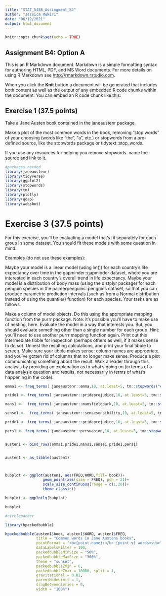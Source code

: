 ```yaml
---
title: "STAT_545B_Assingment_B4"
author: "Jessica Mukiri"
date: "06/12/2021"
output: html_document
---
```


```r
knitr::opts_chunk$set(echo = TRUE)
```

## Assignment B4: Option A

This is an R Markdown document. Markdown is a simple formatting syntax for authoring HTML, PDF, and MS Word documents. For more details on using R Markdown see <http://rmarkdown.rstudio.com>.

When you click the **Knit** button a document will be generated that includes both content as well as the output of any embedded R code chunks within the document. You can embed an R code chunk like this:


## Exercise 1 (37.5 points)

Take a Jane Austen book contained in the janeaustenr package, 

Make a plot of the most common words in the book, removing “stop words” of your choosing (words like “the”, “a”, etc.) or stopwords from a pre-defined source, like the stopwords package or tidytext::stop_words.

If you use any resources for helping you remove stopwords. name the source and link to it.

```r
#packages needed
library(janeaustenr)
library(tidyverse)
library(ggplot2)
library(stopwords)
library(tm)
library(plotly)
library(qdap)
library(webshot)
```







# Exercise 3 (37.5 points)

For this exercise, you’ll be evaluating a model that’s fit separately for each group in some dataset. You should fit these models with some question in mind.

Examples (do not use these examples):

Maybe your model is a linear model (using lm()) for each country’s life expectancy over time in the gapminder::gapminder dataset, where you are interested in each country’s overall trend in life expectancy.
Maybe your model is a distribution of body mass (using the distplyr package) for each penguin species in the palmerpenguins::penguins dataset, so that you can produce parametric prediction intervals (such as from a Normal distribution instead of using the quantile() function) for each species.
Your tasks are as follows.

Make a column of model objects. Do this using the appropriate mapping function from the purrr package. Note: it’s possible you’ll have to make use of nesting, here.
Evaluate the model in a way that interests you. But, you should evaluate something other than a single number for each group. Hint: you’ll need to use another purrr mapping function again.
Print out this intermediate tibble for inspection (perhaps others as well, if it makes sense to do so).
Unnest the resulting calculations, and print your final tibble to screen. Make sure your tibble makes sense: column names are appropriate, and you’ve gotten rid of columns that no longer make sense.
Produce a plot communicating something about the result.
Walk a reader through this analysis by providing an explanation as to what’s going on (in terms of a data analysis question and results, not necessarily in terms of what’s happening in the code).



```r
emma1 <- freq_terms( janeaustenr::emma,10, at.least=5, tm::stopwords("english"))%>%  mutate( book = "emma")           

pride1 <- freq_terms( janeaustenr::prideprejudice,10, at.least=5, tm::stopwords("english"))%>%  mutate( book = "pride")

mans1 <-  freq_terms( janeaustenr::mansfieldpark,10, at.least=5, tm::stopwords("english"))%>%  mutate( book = "mans")

sense1 <-  freq_terms( janeaustenr::sensesensibility,10, at.least=5, tm::stopwords("english"))%>%  mutate( book = "sense")

pride1 <- freq_terms( janeaustenr::prideprejudice,10, at.least=5, tm::stopwords("english"))%>%  mutate( book = "pride")

pers1 <- freq_terms( janeaustenr::persuasion,10, at.least=5, tm::stopwords("english"))%>%  mutate( book = "persuasion")


austen1 <- bind_rows(emma1,pride1,mans1,sense1,pride1,pers1)


austen1 <- as_tibble(austen1)



bubplot <- ggplot(austen1, aes(FREQ,WORD,fill= book))+
                 geom_point(aes(size = FREQ), pch = 21)+
                 scale_size_continuous(range = c(1,20))+
                 theme_classic()

bubplot <- ggplotly(bubplot)

bubplot
```

```r

#circlepacker 

library(hpackedbubble)

hpackedbubble(austen1$book, austen1$WORD, austen1$FREQ,
              title = "Common words in Jane Austens books",
              pointFormat = "<b>{point.name}:</b> {point.y} words<sub>",
              dataLabelsFilter = 100,
              packedbubbleMinSize = "50%",
              packedbubbleMaxSize = "300%",
              theme = "sunset",
              packedbubbleZMin = 0,
              packedbubbleZmax = 10000, split = 1,
              gravitational = 0.02,
              parentNodeLimit = 1,
              dragBetweenSeries = 0,
              width = "100%")

```

